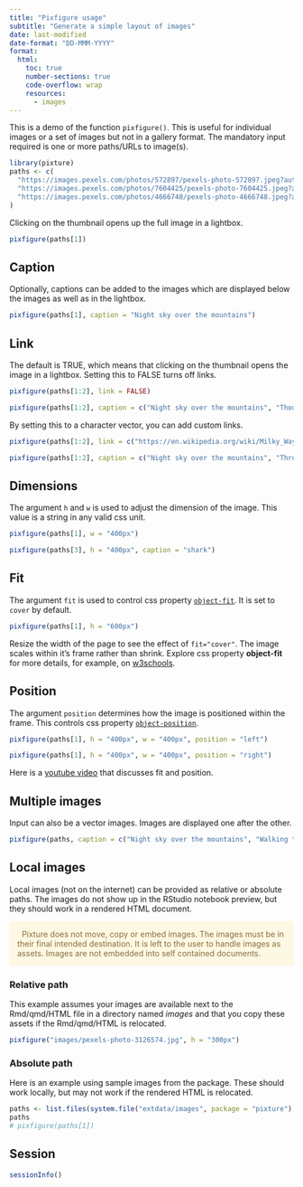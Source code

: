 ```yaml
---
title: "Pixfigure usage"
subtitle: "Generate a simple layout of images"
date: last-modified
date-format: "DD-MMM-YYYY"
format:
  html:
    toc: true
    number-sections: true
    code-overflow: wrap
    resources:
      - images
---
```


This is a demo of the function `pixfigure()`. This is useful for individual images or a set of images but not in a gallery format. The mandatory input required is one or more paths/URLs to image(s).

```r
library(pixture)
paths <- c(
  "https://images.pexels.com/photos/572897/pexels-photo-572897.jpeg?auto=compress&cs=tinysrgb&dpr=2&h=650&w=940",
  "https://images.pexels.com/photos/7604425/pexels-photo-7604425.jpeg?auto=compress&cs=tinysrgb&dpr=2&h=650&w=940",
  "https://images.pexels.com/photos/4666748/pexels-photo-4666748.jpeg?auto=compress&cs=tinysrgb&dpr=2&h=650&w=940"
)
```

Clicking on the thumbnail opens up the full image in a lightbox.

```r
pixfigure(paths[1])
```

## Caption

Optionally, captions can be added to the images which are displayed below the images as well as in the lightbox.

```r
pixfigure(paths[1], caption = "Night sky over the mountains")
```

## Link

The default is TRUE, which means that clicking on the thumbnail opens the image in a lightbox. Setting this to FALSE turns off links.

```r
pixfigure(paths[1:2], link = FALSE)
```

```r
pixfigure(paths[1:2], caption = c("Night sky over the mountains", "Though the dense rainforest"), link = FALSE)
```

By setting this to a character vector, you can add custom links.

```r
pixfigure(paths[1:2], link = c("https://en.wikipedia.org/wiki/Milky_Way", "https://en.wikipedia.org/wiki/Rainforest"))
```

```r
pixfigure(paths[1:2], caption = c("Night sky over the mountains", "Through the dense rainforest"), link = c("https://en.wikipedia.org/wiki/Milky_Way", "https://en.wikipedia.org/wiki/Rainforest"))
```

## Dimensions

The argument `h` and `w` is used to adjust the dimension of the image. This value is a string in any valid css unit.

```r
pixfigure(paths[1], w = "400px")
```

```r
pixfigure(paths[3], h = "400px", caption = "shark")
```

## Fit

The argument `fit` is used to control css property [`object-fit`](https://developer.mozilla.org/en-US/docs/Web/CSS/object-fit). It is set to `cover` by default.

```r
pixfigure(paths[1], h = "600px")
```

Resize the width of the page to see the effect of `fit="cover"`. The image scales within it's frame rather than shrink. Explore css property **object-fit** for more details, for example, on [w3schools](https://www.w3schools.com/css/css3_object-fit.asp).

## Position

The argument `position` determines how the image is positioned within the frame. This controls css property [`object-position`](https://developer.mozilla.org/en-US/docs/Web/CSS/object-position).

```r
pixfigure(paths[1], h = "400px", w = "400px", position = "left")
```

```r
pixfigure(paths[1], h = "400px", w = "400px", position = "right")
```

Here is a [youtube video](https://www.youtube.com/watch?v=6yAAV-uP0po) that discusses fit and position.

## Multiple images

Input can also be a vector images. Images are displayed one after the other.

```r
pixfigure(paths, caption = c("Night sky over the mountains", "Walking through dense woodland", "Out in the open seas"), h = "200px", w = "250px", position = "left")
```

## Local images

Local images (not on the internet) can be provided as relative or absolute paths. The images do not show up in the RStudio notebook preview, but they should work in a rendered HTML document.

<p style="color: #8a6d3b;background-color: #fcf8e3;border-color:#faebcc;padding: 1em;border-radius: 4px;" style="inline-block">
<i class="fas fa-exclamation-circle"></i> &nbsp; Pixture does not move, copy or embed images. The images must be in their final intended destination. It is left to the user to handle images as assets. Images are not embedded into self contained documents.
</p>

### Relative path

This example assumes your images are available next to the Rmd/qmd/HTML file in a directory named *images* and that you copy these assets if the Rmd/qmd/HTML is relocated.

```r
pixfigure("images/pexels-photo-3126574.jpg", h = "300px")
```

### Absolute path

Here is an example using sample images from the package. These should work locally, but may not work if the rendered HTML is relocated.

```r
paths <- list.files(system.file("extdata/images", package = "pixture"), full = TRUE)
paths
# pixfigure(paths[1])
```

## Session

```r
sessionInfo()
```
